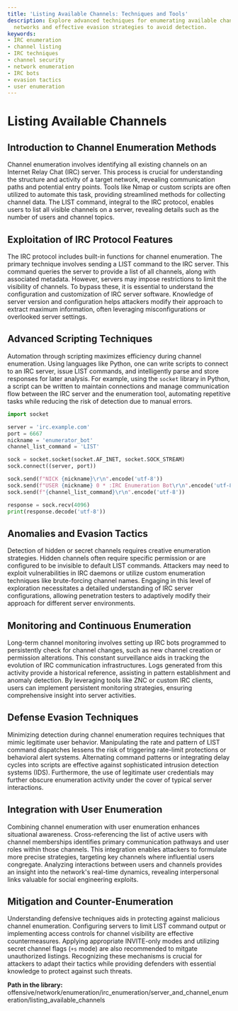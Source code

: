 ```yaml
---
title: 'Listing Available Channels: Techniques and Tools'
description: Explore advanced techniques for enumerating available channels in IRC
  networks and effective evasion strategies to avoid detection.
keywords:
- IRC enumeration
- channel listing
- IRC techniques
- channel security
- network enumeration
- IRC bots
- evasion tactics
- user enumeration
---
```


# Listing Available Channels

## Introduction to Channel Enumeration Methods

Channel enumeration involves identifying all existing channels on an Internet Relay Chat (IRC) server. This process is crucial for understanding the structure and activity of a target network, revealing communication paths and potential entry points. Tools like Nmap or custom scripts are often utilized to automate this task, providing streamlined methods for collecting channel data. The LIST command, integral to the IRC protocol, enables users to list all visible channels on a server, revealing details such as the number of users and channel topics.

## Exploitation of IRC Protocol Features

The IRC protocol includes built-in functions for channel enumeration. The primary technique involves sending a LIST command to the IRC server. This command queries the server to provide a list of all channels, along with associated metadata. However, servers may impose restrictions to limit the visibility of channels. To bypass these, it is essential to understand the configuration and customization of IRC server software. Knowledge of server version and configuration helps attackers modify their approach to extract maximum information, often leveraging misconfigurations or overlooked server settings.

## Advanced Scripting Techniques

Automation through scripting maximizes efficiency during channel enumeration. Using languages like Python, one can write scripts to connect to an IRC server, issue LIST commands, and intelligently parse and store responses for later analysis. For example, using the `socket` library in Python, a script can be written to maintain connections and manage communication flow between the IRC server and the enumeration tool, automating repetitive tasks while reducing the risk of detection due to manual errors.

```python
import socket

server = 'irc.example.com'
port = 6667
nickname = 'enumerator_bot'
channel_list_command = 'LIST'

sock = socket.socket(socket.AF_INET, socket.SOCK_STREAM)
sock.connect((server, port))

sock.send(f"NICK {nickname}\r\n".encode('utf-8'))
sock.send(f"USER {nickname} 0 * :IRC Enumeration Bot\r\n".encode('utf-8'))
sock.send(f"{channel_list_command}\r\n".encode('utf-8'))

response = sock.recv(4096)
print(response.decode('utf-8'))
```

## Anomalies and Evasion Tactics

Detection of hidden or secret channels requires creative enumeration strategies. Hidden channels often require specific permission or are configured to be invisible to default LIST commands. Attackers may need to exploit vulnerabilities in IRC daemons or utilize custom enumeration techniques like brute-forcing channel names. Engaging in this level of exploration necessitates a detailed understanding of IRC server configurations, allowing penetration testers to adaptively modify their approach for different server environments.

## Monitoring and Continuous Enumeration

Long-term channel monitoring involves setting up IRC bots programmed to persistently check for channel changes, such as new channel creation or permission alterations. This constant surveillance aids in tracking the evolution of IRC communication infrastructures. Logs generated from this activity provide a historical reference, assisting in pattern establishment and anomaly detection. By leveraging tools like ZNC or custom IRC clients, users can implement persistent monitoring strategies, ensuring comprehensive insight into server activities.

## Defense Evasion Techniques

Minimizing detection during channel enumeration requires techniques that mimic legitimate user behavior. Manipulating the rate and pattern of LIST command dispatches lessens the risk of triggering rate-limit protections or behavioral alert systems. Alternating command patterns or integrating delay cycles into scripts are effective against sophisticated intrusion detection systems (IDS). Furthermore, the use of legitimate user credentials may further obscure enumeration activity under the cover of typical server interactions.

## Integration with User Enumeration

Combining channel enumeration with user enumeration enhances situational awareness. Cross-referencing the list of active users with channel memberships identifies primary communication pathways and user roles within those channels. This integration enables attackers to formulate more precise strategies, targeting key channels where influential users congregate. Analyzing interactions between users and channels provides an insight into the network's real-time dynamics, revealing interpersonal links valuable for social engineering exploits.

## Mitigation and Counter-Enumeration

Understanding defensive techniques aids in protecting against malicious channel enumeration. Configuring servers to limit LIST command output or implementing access controls for channel visibility are effective countermeasures. Applying appropriate INVITE-only modes and utilizing secret channel flags (`+s` mode) are also recommended to mitgate unauthorized listings. Recognizing these mechanisms is crucial for attackers to adapt their tactics while providing defenders with essential knowledge to protect against such threats.

**Path in the library:** offensive/network/enumeration/irc_enumeration/server_and_channel_enumeration/listing_available_channels